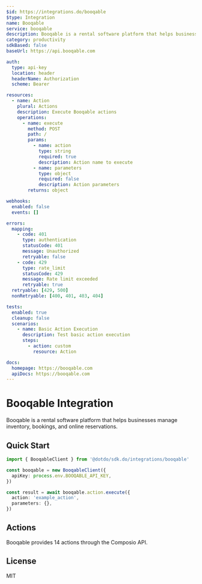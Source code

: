 ```yaml
---
$id: https://integrations.do/booqable
$type: Integration
name: Booqable
service: booqable
description: Booqable is a rental software platform that helps businesses manage inventory, bookings, and online reservations.
category: productivity
sdkBased: false
baseUrl: https://api.booqable.com

auth:
  type: api-key
  location: header
  headerName: Authorization
  scheme: Bearer

resources:
  - name: Action
    plural: Actions
    description: Execute Booqable actions
    operations:
      - name: execute
        method: POST
        path: /
        params:
          - name: action
            type: string
            required: true
            description: Action name to execute
          - name: parameters
            type: object
            required: false
            description: Action parameters
        returns: object

webhooks:
  enabled: false
  events: []

errors:
  mapping:
    - code: 401
      type: authentication
      statusCode: 401
      message: Unauthorized
      retryable: false
    - code: 429
      type: rate_limit
      statusCode: 429
      message: Rate limit exceeded
      retryable: true
  retryable: [429, 500]
  nonRetryable: [400, 401, 403, 404]

tests:
  enabled: true
  cleanup: false
  scenarios:
    - name: Basic Action Execution
      description: Test basic action execution
      steps:
        - action: custom
          resource: Action

docs:
  homepage: https://booqable.com
  apiDocs: https://booqable.com
---
```


# Booqable Integration

Booqable is a rental software platform that helps businesses manage inventory, bookings, and online reservations.

## Quick Start

```typescript
import { BooqableClient } from '@dotdo/sdk.do/integrations/booqable'

const booqable = new BooqableClient({
  apiKey: process.env.BOOQABLE_API_KEY,
})

const result = await booqable.action.execute({
  action: 'example_action',
  parameters: {},
})
```

## Actions

Booqable provides 14 actions through the Composio API.

## License

MIT
